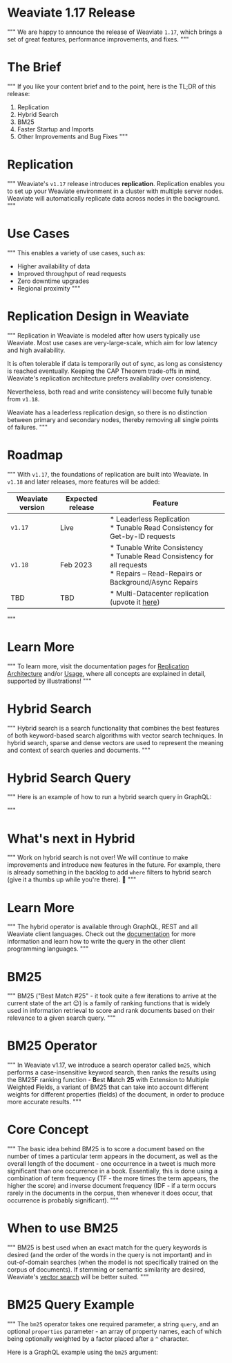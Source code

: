 # Weaviate 1.17 Release

"""
We are happy to announce the release of Weaviate `1.17`, which brings a set of great features, performance improvements, and fixes.
"""

# The Brief
"""
If you like your content brief and to the point, here is the TL;DR of this release:

1. Replication
2. Hybrid Search
3. BM25
4. Faster Startup and Imports
5. Other Improvements and Bug Fixes
"""

# Replication
"""
Weaviate's `v1.17` release introduces **replication**. Replication enables you to set up your Weaviate environment in a cluster with multiple server nodes. Weaviate will automatically replicate data across nodes in the background.
"""

# Use Cases
"""
This enables a variety of use cases, such as:
- Higher availability of data
- Improved throughput of read requests
- Zero downtime upgrades
- Regional proximity
"""

# Replication Design in Weaviate
"""
Replication in Weaviate is modeled after how users typically use Weaviate. Most use cases are very-large-scale, which aim for low latency and high availability.

It is often tolerable if data is temporarily out of sync, as long as consistency is reached eventually. Keeping the CAP Theorem trade-offs in mind, Weaviate's replication architecture prefers availability over consistency.

Nevertheless, both read and write consistency will become fully tunable from `v1.18`.

Weaviate has a leaderless replication design, so there is no distinction between primary and secondary nodes, thereby removing all single points of failures.
"""

# Roadmap
"""
With `v1.17`, the foundations of replication are built into Weaviate. In `v1.18` and later releases, more features will be added:

| Weaviate version | Expected release | Feature |
| --- | --- | --- |
| `v1.17` | Live | * Leaderless Replication<br />* Tunable Read Consistency for Get-by-ID requests |
| `v1.18` | Feb 2023 | * Tunable Write Consistency<br />* Tunable Read Consistency for all requests<br />* Repairs – Read-Repairs or Background/Async Repairs |
| TBD | TBD | * Multi-Datacenter replication (upvote it [here](https://github.com/weaviate/weaviate/issues/2436)) |
"""

# Learn More
"""
To learn more, visit the documentation pages for [Replication Architecture](/developers/weaviate/concepts/replication-architecture) and/or [Usage](/developers/weaviate/configuration/replication), where all concepts are explained in detail, supported by illustrations!
"""

# Hybrid Search
"""
Hybrid search is a search functionality that combines the best features of both keyword-based search algorithms with vector search techniques. In hybrid search, sparse and dense vectors are used to represent the meaning and context of search queries and documents.
"""

# Hybrid Search Query
"""
Here is an example of how to run a hybrid search query in GraphQL:



"""

# What's next in Hybrid
"""
Work on hybrid search is not over! We will continue to make improvements and introduce new features in the future. For example, there is already something in the backlog to add `where` filters to hybrid search (give it a thumbs up while you're there). 🙂
"""

# Learn More
"""
The hybrid operator is available through GraphQL, REST and all Weaviate client languages. Check out the [documentation](/developers/weaviate/api/graphql/vector-search-parameters#hybrid) for more information and learn how to write the query in the other client programming languages.
"""

# BM25
"""
BM25 ("Best Match #25" - it took quite a few iterations to arrive at the current state of the art 😉) is a family of ranking functions that is widely used in information retrieval to score and rank documents based on their relevance to a given search query.
"""

# BM25 Operator
"""
In Weaviate v1.17, we introduce a search operator called `bm25`, which performs a case-insensitive keyword search, then ranks the results using the BM25F ranking function - **B**est **M**atch **25** with Extension to Multiple Weighted **F**ields, a variant of BM25 that can take into account different weights for different properties (fields) of the document, in order to produce more accurate results.
"""

# Core Concept
"""
The basic idea behind BM25 is to score a document based on the number of times a particular term appears in the document, as well as the overall length of the document - one occurrence in a tweet is much more significant than one occurrence in a book. Essentially, this is done using a combination of term frequency (TF - the more times the term appears, the higher the score) and inverse document frequency (IDF - if a term occurs rarely in the documents in the corpus, then whenever it does occur, that occurrence is probably significant).
"""

# When to use BM25
"""
BM25 is best used when an exact match for the query keywords is desired (and the order of the words in the query is not important) and in out-of-domain searches (when the model is not specifically trained on the corpus of documents). If stemming or semantic similarity are desired, Weaviate's [vector search](/developers/weaviate/api/graphql/vector-search-parameters#hybrid) will be better suited.
"""

# BM25 Query Example
"""
The `bm25` operator takes one required parameter, a string `query`, and an optional `properties` parameter - an array of property names, each of which being optionally weighted by a factor placed after a `^` character.

Here is a GraphQL example using the `bm25` argument:

